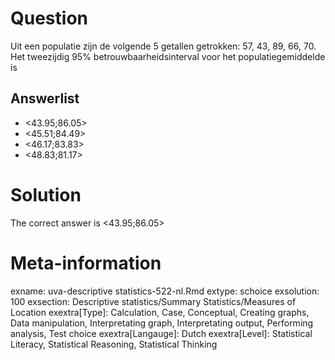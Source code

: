 Question
========

Uit een populatie zijn de volgende 5 getallen getrokken:
57, 43, 89, 66, 70. Het tweezijdig 95% betrouwbaarheidsinterval voor het populatiegemiddelde is 

Answerlist
----------
* &lt;43.95;86.05&gt;
* &lt;45.51;84.49&gt;
* &lt;46.17;83.83&gt;
* &lt;48.83;81.17&gt;

Solution
========

The correct answer is  &lt;43.95;86.05&gt; 

Meta-information
================
exname: uva-descriptive statistics-522-nl.Rmd 
extype: schoice 
exsolution: 100 
exsection: Descriptive statistics/Summary Statistics/Measures of Location
exextra[Type]: Calculation, Case, Conceptual, Creating graphs, Data manipulation, Interpretating graph, Interpretating output, Performing analysis, Test choice 
exextra[Langauge]: Dutch 
exextra[Level]: Statistical Literacy, Statistical Reasoning, Statistical Thinking 

